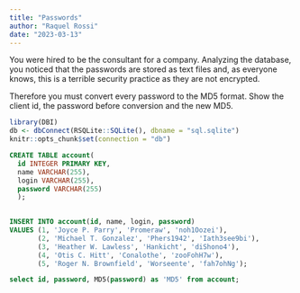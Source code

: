 ```yaml
---
title: "Passwords"
author: "Raquel Rossi"
date: "2023-03-13"
---
```


You were hired to be the consultant for a company. Analyzing the database, you noticed that the passwords are stored as text files and, as everyone knows, this is a terrible security practice as they are not encrypted.

Therefore you must convert every password to the MD5 format. Show the client id, the password before conversion and the new MD5.

```r

library(DBI)
db <- dbConnect(RSQLite::SQLite(), dbname = "sql.sqlite")
knitr::opts_chunk$set(connection = "db")
```

```sql

CREATE TABLE account(
  id INTEGER PRIMARY KEY,
  name VARCHAR(255),
  login VARCHAR(255),
  password VARCHAR(255)
  );
  
```

```sql

  
INSERT INTO account(id, name, login, password)
VALUES (1, 'Joyce P. Parry', 'Promeraw', 'noh1Oozei'),
       (2, 'Michael T. Gonzalez', 'Phers1942', 'Iath3see9bi'),
       (3, 'Heather W. Lawless', 'Hankicht', 'diShono4'),
       (4, 'Otis C. Hitt', 'Conalothe', 'zooFohH7w'),
       (5, 'Roger N. Brownfield', 'Worseente', 'fah7ohNg');
```

```sql

select id, password, MD5(password) as 'MD5' from account;

```
